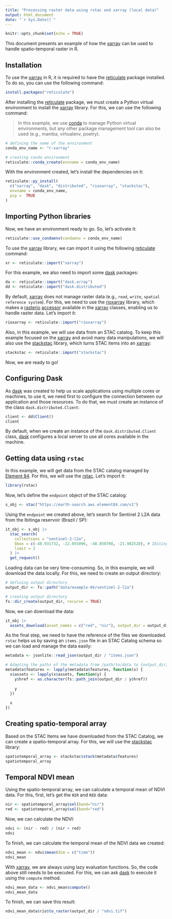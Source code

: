 ```yaml
---
title: "Processing raster data using rstac and xarray (local data)"
output: html_document
date: "`r Sys.Date()`"
---
```


```r
knitr::opts_chunk$set(echo = TRUE)
```

This document presents an example of how the [xarray](https://docs.xarray.dev/en/stable/index.html) can be used to handle spatio-temporal raster in R.

## Installation

To use the [xarray](https://docs.xarray.dev/en/stable/index.html) in R, it is required to have the [reticulate](https://rstudio.github.io/reticulate/) package installed. To do so, you can use the following command:

```r
install.packages("reticulate")
```

After installing the [reticulate](https://rstudio.github.io/reticulate/) package, we must create a Python virtual environment to install the [xarray](https://docs.xarray.dev/en/stable/index.html) library. For this, we can use the following command:

> In this example, we use [conda](https://docs.conda.io/en/latest/) to manage Python virtual environments, but any other package management tool can also be used (e.g., mamba, virtualenv, poetry).

```r
# defining the name of the environment
conda_env_name <- "r-xarray"

# creating conda environment
reticulate::conda_create(envname = conda_env_name)
```

With the environment created, let's install the dependencies on it:

```r
reticulate::py_install(
  c("xarray", "dask", "distributed", "rioxarray", "stackstac"),
  envname = conda_env_name,
  pip =  TRUE
)
```

## Importing Python libraries

Now, we have an environment ready to go. So, let's activate it:

```r
reticulate::use_condaenv(condaenv = conda_env_name)
```

To use the [xarray](https://docs.xarray.dev/en/stable/index.html) library, we can import it using the following [reticulate](https://rstudio.github.io/reticulate/) command:

```r
xr <- reticulate::import("xarray")
```

For this example, we also need to import some [dask](https://www.dask.org/) packages:

```r
da <- reticulate::import("dask.array")
dd <- reticulate::import("dask.distributed")
```

By default, [xarray](https://docs.xarray.dev/en/stable/index.html) does not manage raster data (e.g., `read`, `write`, `spatial reference system`). For this, we need to use the [rioxarray](https://corteva.github.io/rioxarray/html/index.html) library, which makes a [rasterio](https://rasterio.readthedocs.io/en/latest/index.html) [accessor](https://corteva.github.io/rioxarray/html/getting_started/getting_started.html#rio-accessor) available in the [xarray](https://docs.xarray.dev/en/stable/index.html) classes, enabling us to handle raster data. Let's import it:

```r
rioxarray <- reticulate::import("rioxarray")
```

Also, in this example, we will use data from an STAC catalog. To keep this example focused on the  [xarray](https://docs.xarray.dev/en/stable/index.html) and avoid many data manipulations, we will also use the [stackstac](https://github.com/gjoseph92/stackstac) library, which turns STAC items into an [xarray](https://docs.xarray.dev/en/stable/index.html):

```r
stackstac <- reticulate::import("stackstac")
```

Now, we are ready to go!

## Configuring Dask

As [dask](https://www.dask.org/) was created to help us scale applications using multiple cores or machines, to use it, we need first to configure the connection between our application and those resources. To do that, we must create an instance of the class `dask.distributed.Client`:

```r
client <- dd$Client()
client
```

By default, when we create an instance of the `dask.distributed.Client` class, [dask](#) configures a local server to use all cores available in the machine.

## Getting data using `rstac`

In this example, we will get data from the STAC catalog managed by [Element 84](https://www.element84.com/). For this, we will use the [rstac](https://brazil-data-cube.github.io/rstac/). Let's import it:

```r
library(rstac)
```

Now, let's define the `endpoint` object of the STAC catalog:

```r
s_obj <- stac("https://earth-search.aws.element84.com/v1")
```

Using the `endpoint` we created above, let's search for Sentinel 2 L2A data from the Ibitinga reservoir (Brazil / SP):

```r
it_obj <- s_obj |>
  stac_search(
    collections = "sentinel-2-l2a",
    bbox = c(-48.931732, -22.055096, -48.850708, -21.982528), # Ibitinga/SP
    limit = 3
  ) |>
  get_request()
```

Loading data can be very time-consuming. So, in this example, we will download the data locally. For this, we need to create an output directory:

```r
# defining output directory
output_dir <- fs::path("data/example-04/sentinel-2-l2a")

# creating output directory
fs::dir_create(output_dir, recurse = TRUE)
```

Now, we can download the data:

```r
it_obj |>
  assets_download(asset_names = c("red", "nir"), output_dir = output_dir)
```

As the final step, we need to have the reference of the files we downloaded. `rstac` helps us by saving an `items.json` file in an STAC Catalog schema so we can load and manage the data easily:

```r
metadata <- jsonlite::read_json(output_dir / "items.json")

# Adapting the paths of the metadata from /path/to/data to {output_dir}/path/to/data
metadata$features <- lapply(metadata$features, function(x) {
  x$assets <- lapply(x$assets, function(y) {
    y$href <- as.character(fs::path_join(output_dir / y$href))
    
    y
  })
  
  x
})
```

## Creating spatio-temporal array

Based on the STAC Items we have downloaded from the STAC Catalog, we can create a spatio-temporal array. For this, we will use the [stackstac](https://github.com/gjoseph92/stackstac) library:

```r
spatiotemporal_array <- stackstac$stack(metadata$features)
spatiotemporal_array
```

## Temporal NDVI mean

Using the spatio-temporal array, we can calculate a temporal mean of NDVI data. For this, first, let's get the `NIR` and `RED` data:

```r
nir <- spatiotemporal_array$sel(band="nir")
red <- spatiotemporal_array$sel(band="red")
```

Now, we can calculate the NDVI:

```r
ndvi <- (nir - red) / (nir + red)
ndvi
```

To finish, we can calculate the temporal mean of the NDVI data we created:

```r
ndvi_mean <- ndvi$mean(dim = c("time"))
ndvi_mean
```

With [xarray](https://docs.xarray.dev/en/stable/index.html), we are always using lazy evaluation functions. So, the code above still needs to be executed. For this, we can ask [dask](https://www.dask.org/) to execute it using the `compute` method.

```r
ndvi_mean_data <- ndvi_mean$compute()
ndvi_mean_data
```

To finish, we can save this result:

```r
ndvi_mean_data$rio$to_raster(output_dir / "ndvi.tif")
```

